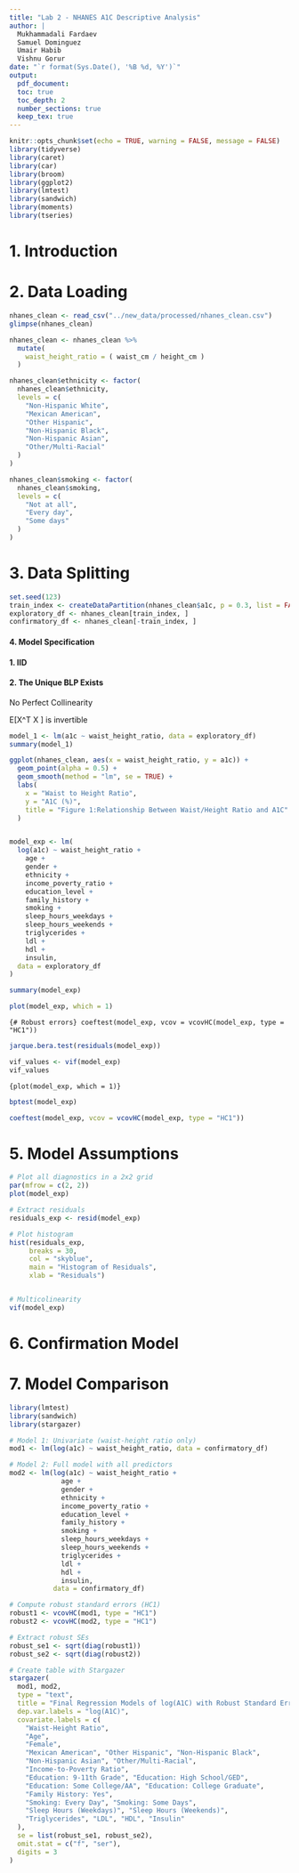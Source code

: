 ```yaml
---
title: "Lab 2 - NHANES A1C Descriptive Analysis"
author: |
  Mukhammadali Fardaev  
  Samuel Dominguez  
  Umair Habib
  Vishnu Gorur
date: "`r format(Sys.Date(), '%B %d, %Y')`"
output:
  pdf_document:
  toc: true
  toc_depth: 2
  number_sections: true
  keep_tex: true
---
```


```r

knitr::opts_chunk$set(echo = TRUE, warning = FALSE, message = FALSE)
library(tidyverse)
library(caret)
library(car)
library(broom)
library(ggplot2)
library(lmtest)
library(sandwich)
library(moments)
library(tseries)

```

# 1. Introduction

# 2. Data Loading

```r
nhanes_clean <- read_csv("../new_data/processed/nhanes_clean.csv")
glimpse(nhanes_clean)
```

```r
nhanes_clean <- nhanes_clean %>%
  mutate(
    waist_height_ratio = ( waist_cm / height_cm )
  )

```

```r
nhanes_clean$ethnicity <- factor(
  nhanes_clean$ethnicity,
  levels = c(
    "Non-Hispanic White",        
    "Mexican American",
    "Other Hispanic",
    "Non-Hispanic Black",
    "Non-Hispanic Asian",
    "Other/Multi-Racial"
  )
)
```

```r
nhanes_clean$smoking <- factor(
  nhanes_clean$smoking,
  levels = c(
    "Not at all", 
    "Every day",
    "Some days"
  )
)

```

# 3. Data Splitting

```r
set.seed(123)
train_index <- createDataPartition(nhanes_clean$a1c, p = 0.3, list = FALSE)
exploratory_df <- nhanes_clean[train_index, ]
confirmatory_df <- nhanes_clean[-train_index, ]
```

#### 4. Model Specification

#### 1. IID

#### 2. The Unique BLP Exists

No Perfect Collinearity

E[X\^T X ] is invertible

```r
model_1 <- lm(a1c ~ waist_height_ratio, data = exploratory_df)
summary(model_1)
```

```r
ggplot(nhanes_clean, aes(x = waist_height_ratio, y = a1c)) +
  geom_point(alpha = 0.5) +
  geom_smooth(method = "lm", se = TRUE) +
  labs(
    x = "Waist to Height Ratio",
    y = "A1C (%)",
    title = "Figure 1:Relationship Between Waist/Height Ratio and A1C"
  )
```

```         
```

```r
model_exp <- lm(
  log(a1c) ~ waist_height_ratio +
    age +
    gender +
    ethnicity +
    income_poverty_ratio +
    education_level +
    family_history +
    smoking +
    sleep_hours_weekdays +
    sleep_hours_weekends +
    triglycerides +
    ldl +
    hdl +
    insulin,
  data = exploratory_df
)

summary(model_exp)
```

```r
plot(model_exp, which = 1) 
```

`{# Robust errors} coeftest(model_exp, vcov = vcovHC(model_exp, type = "HC1"))`

```r
jarque.bera.test(residuals(model_exp))
```

```r
vif_values <- vif(model_exp)
vif_values
```

`{plot(model_exp, which = 1)}`

```r
bptest(model_exp)
```

```r
coeftest(model_exp, vcov = vcovHC(model_exp, type = "HC1"))
```

# 5. Model Assumptions

```r
# Plot all diagnostics in a 2x2 grid
par(mfrow = c(2, 2))
plot(model_exp)
```

```r
# Extract residuals
residuals_exp <- resid(model_exp)

# Plot histogram
hist(residuals_exp,
     breaks = 30,
     col = "skyblue",
     main = "Histogram of Residuals",
     xlab = "Residuals")
```

```         
```

```r
# Multicolinearity
vif(model_exp)
```

# 6. Confirmation Model

# 7. Model Comparison

```r
library(lmtest)
library(sandwich)
library(stargazer)

# Model 1: Univariate (waist-height ratio only)
mod1 <- lm(log(a1c) ~ waist_height_ratio, data = confirmatory_df)

# Model 2: Full model with all predictors
mod2 <- lm(log(a1c) ~ waist_height_ratio + 
             age +
             gender +
             ethnicity +
             income_poverty_ratio +
             education_level +
             family_history +
             smoking +
             sleep_hours_weekdays +
             sleep_hours_weekends +
             triglycerides +
             ldl +
             hdl +
             insulin,
           data = confirmatory_df)

# Compute robust standard errors (HC1)
robust1 <- vcovHC(mod1, type = "HC1")
robust2 <- vcovHC(mod2, type = "HC1")

# Extract robust SEs
robust_se1 <- sqrt(diag(robust1))
robust_se2 <- sqrt(diag(robust2))

# Create table with Stargazer
stargazer(
  mod1, mod2,
  type = "text",
  title = "Final Regression Models of log(A1C) with Robust Standard Errors",
  dep.var.labels = "log(A1C)",
  covariate.labels = c(
    "Waist-Height Ratio", 
    "Age", 
    "Female",
    "Mexican American", "Other Hispanic", "Non-Hispanic Black", 
    "Non-Hispanic Asian", "Other/Multi-Racial",
    "Income-to-Poverty Ratio", 
    "Education: 9-11th Grade", "Education: High School/GED", 
    "Education: Some College/AA", "Education: College Graduate",
    "Family History: Yes",
    "Smoking: Every Day", "Smoking: Some Days",
    "Sleep Hours (Weekdays)", "Sleep Hours (Weekends)",
    "Triglycerides", "LDL", "HDL", "Insulin"
  ),
  se = list(robust_se1, robust_se2),
  omit.stat = c("f", "ser"), 
  digits = 3
)

```
